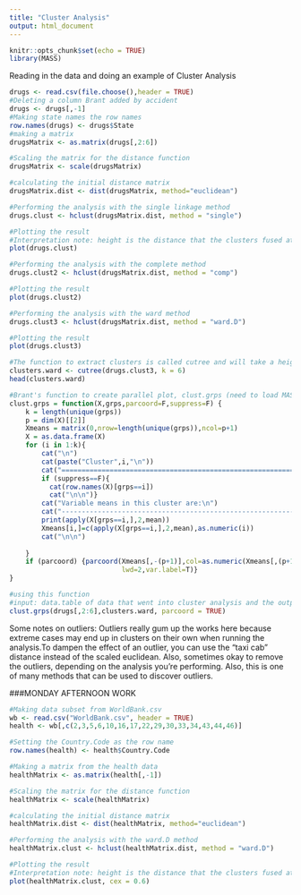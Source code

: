 ```yaml
---
title: "Cluster Analysis"
output: html_document
---
```


```r
knitr::opts_chunk$set(echo = TRUE)
library(MASS)
```

Reading in the data and doing an example of Cluster Analysis

```r
drugs <- read.csv(file.choose(),header = TRUE)
#Deleting a column Brant added by accident
drugs <- drugs[,-1]
#Making state names the row names
row.names(drugs) <- drugs$State
#making a matrix
drugsMatrix <- as.matrix(drugs[,2:6])

#Scaling the matrix for the distance function
drugsMatrix <- scale(drugsMatrix)

#calculating the initial distance matrix
drugsMatrix.dist <- dist(drugsMatrix, method="euclidean")

#Performing the analysis with the single linkage method
drugs.clust <- hclust(drugsMatrix.dist, method = "single")

#Plotting the result 
#Interpretation note: height is the distance that the clusters fused at, given the method we chose
plot(drugs.clust)

#Performing the analysis with the complete method
drugs.clust2 <- hclust(drugsMatrix.dist, method = "comp")

#Plotting the result
plot(drugs.clust2)

#Performing the analysis with the ward method
drugs.clust3 <- hclust(drugsMatrix.dist, method = "ward.D")

#Plotting the result
plot(drugs.clust3)

#The function to extract clusters is called cutree and will take a height or a number of groups
clusters.ward <- cutree(drugs.clust3, k = 6)
head(clusters.ward)

#Brant's function to create parallel plot, clust.grps (need to load MASS package for this to work)
clust.grps = function(X,grps,parcoord=F,suppress=F) {
    k = length(unique(grps))
    p = dim(X)[[2]]
    Xmeans = matrix(0,nrow=length(unique(grps)),ncol=p+1)
    X = as.data.frame(X)
    for (i in 1:k){
        cat("\n")
        cat(paste("Cluster",i,"\n"))
        cat("=======================================================================\n")
        if (suppress==F){
          cat(row.names(X)[grps==i])
          cat("\n\n")}
        cat("Variable means in this cluster are:\n")
        cat("----------------------------------------------------------------------\n")
        print(apply(X[grps==i,],2,mean))
        Xmeans[i,]=c(apply(X[grps==i,],2,mean),as.numeric(i))
        cat("\n\n")
        
    } 
    if (parcoord) {parcoord(Xmeans[,-(p+1)],col=as.numeric(Xmeans[,(p+1)])+3,
                            lwd=2,var.label=T)} 
}

#using this function
#input: data.table of data that went into cluster analysis and the output of the cutree function
clust.grps(drugs[,2:6],clusters.ward, parcoord = TRUE)

```
Some notes on outliers:
Outliers really gum up the works here because extreme cases may end up in clusters on their own when running the analysis.To dampen the effect of an outlier, you can use the "taxi cab" distance instead of the scaled euclidean. Also, sometimes okay to remove the outliers, depending on the analysis you're performing. Also, this is one of many methods that can be used to discover outliers.

###MONDAY AFTERNOON WORK

```r
#Making data subset from WorldBank.csv
wb <- read.csv("WorldBank.csv", header = TRUE)
health <- wb[,c(2,3,5,6,10,16,17,22,29,30,33,34,43,44,46)]

#Setting the Country.Code as the row name
row.names(health) <- health$Country.Code

#Making a matrix from the health data
healthMatrix <- as.matrix(health[,-1])

#Scaling the matrix for the distance function
healthMatrix <- scale(healthMatrix)

#calculating the initial distance matrix
healthMatrix.dist <- dist(healthMatrix, method="euclidean")

#Performing the analysis with the ward.D method
healthMatrix.clust <- hclust(healthMatrix.dist, method = "ward.D")

#Plotting the result 
#Interpretation note: height is the distance that the clusters fused at, given the method we chose
plot(healthMatrix.clust, cex = 0.6)
```





